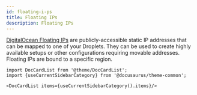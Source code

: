 ```yaml
---
id: floating-i-ps
title: Floating IPs
description: Floating IPs
---
```




[DigitalOcean Floating IPs](https://www.digitalocean.com/docs/networking/floating-ips/) are publicly-accessible static IP addresses that can be mapped to one of your Droplets. They can be used to create highly available setups or other configurations requiring movable addresses.
Floating IPs are bound to a specific region.



```mdx-code-block
import DocCardList from '@theme/DocCardList';
import {useCurrentSidebarCategory} from '@docusaurus/theme-common';

<DocCardList items={useCurrentSidebarCategory().items}/>
```
      